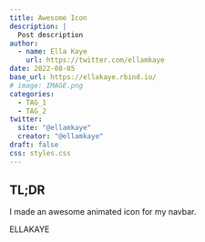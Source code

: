 ```yaml
---
title: Awesome Icon
description: |
  Post description
author: 
  - name: Ella Kaye
    url: https://twitter.com/ellamkaye
date: 2022-08-05
base_url: https://ellakaye.rbind.io/
# image: IMAGE.png
categories:
  - TAG_1
  - TAG_2
twitter:
  site: "@ellamkaye"
  creator: "@ellamkaye"
draft: false
css: styles.css
---
```



## TL;DR
I made an awesome animated icon for my navbar.

<div class="contain-icon">ELLA<span class='icon-line'></span>KAYE</div>

